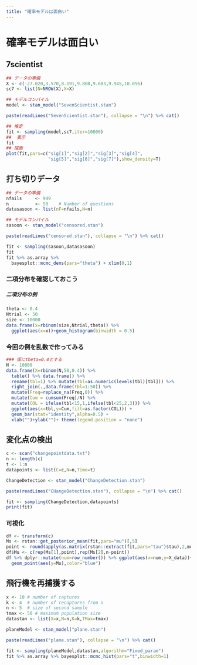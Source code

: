 ```yaml
---
title: "確率モデルは面白い"
---
```




# 確率モデルは面白い

## 7scientist 

```r
## データの準備
X <- c(-27.020,3.570,8.191,9.808,9.603,9.945,10.056)
sc7 <- list(N=NROW(X),X=X)
```
```r
## モデルコンパイル
model <- stan_model("SevenScientist.stan")
```
```r
paste(readLines("SevenScientist.stan"), collapse = "\n") %>% cat()
```
```r
## 推定
fit <- sampling(model,sc7,iter=10000)
##  表示
fit
## 描画
plot(fit,pars=c("sig[1]","sig[2]","sig[3]","sig[4]",
                "sig[5]","sig[6]","sig[7]"),show_density=T)

```

## 打ち切りデータ 

```r
## データの準備
nfails     <- 949  
n          <- 50    # Number of questions
datasasoon <- list(nF=nfails,N=n) 
```

```r
## モデルコンパイル
sasoon <- stan_model("censored.stan")
```
```r
paste(readLines("censored.stan"), collapse = "\n") %>% cat()
```
```r
fit <- sampling(sasoon,datasasoon)
fit
fit %>% as.array %>% 
  bayesplot::mcmc_dens(pars="theta") + xlim(0,1)

```

### 二項分布を確認しておこう

##### 二項分布の例

```r
theta <- 0.4
Ntrial <- 50
size <- 10000
data.frame(x=rbinom(size,Ntrial,theta)) %>% 
  ggplot(aes(x=x))+geom_histogram(binwidth = 0.5)
```

### 今回の例を乱数で作ってみる

```r
### 仮にtheta=0.4とする
N <- 10000
data.frame(X=rbinom(N,50,0.4)) %>% 
  table() %>% data.frame() %>% 
  rename(tbl=1) %>% mutate(tbl=as.numeric(levels(tbl)[tbl])) %>% 
  right_join(.,data.frame(tbl=1:50)) %>% 
  mutate(Freq=replace_na(Freq,0)) %>% 
  mutate(Cum = cumsum(Freq)/N) %>% 
  mutate(COL = ifelse(tbl<15,1,ifelse(tbl<25,2,3))) %>% 
  ggplot(aes(x=tbl,y=Cum,fill=as.factor(COL))) + 
  geom_bar(stat="identity",alpha=0.5) +
  xlab("")+ylab("")+ theme(legend.position = "none")
```


## 変化点の検出 

```r
c <- scan("changepointdata.txt")
n <- length(c)
t <- 1:n
datapoints <- list(C=c,N=n,Time=t)
```
```r
ChangeDetection <- stan_model("ChangeDetection.stan")
```
```r
paste(readLines("CHangeDetection.stan"), collapse = "\n") %>% cat()
```
```r
fit <- sampling(ChangeDetection,datapoints)
print(fit)
```

###  可視化
```r
df <- transform(c)
Ms <- rstan::get_posterior_mean(fit,pars="mu")[,5]
point <- round(apply(as.matrix(rstan::extract(fit,pars="tau")$tau),2,median))
df$Mu <- c(rep(Ms[1],point),rep(Ms[2],n-point))
df %>% dplyr::mutate(num=row_number()) %>% ggplot(aes(x=num,y=X_data))+geom_line(alpha=0.5)+
  geom_point(aes(y=Mu),color="blue")

```


## 飛行機を再捕獲する

```r
x <- 10 # number of captures
k <- 4  # number of recaptures from n
n <- 5  # size of second sample
tmax <- 50 # maximum population size
datastan <- list(X=x,N=n,K=k,TMax=tmax)
```

```r
planeModel <- stan_model("plane.stan")
```
```r
paste(readLines("plane.stan"), collapse = "\n") %>% cat()
```
```r
fit <- sampling(planeModel,datastan,algorithm="Fixed_param")
fit %>% as.array %>% bayesplot::mcmc_hist(pars="t",binwidth=1)

```

